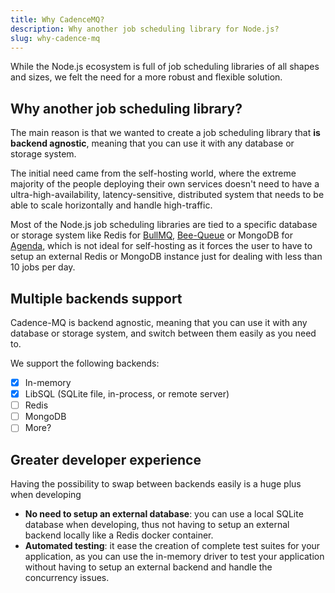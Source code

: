 ```yaml
---
title: Why CadenceMQ?
description: Why another job scheduling library for Node.js?
slug: why-cadence-mq
---
```


While the Node.js ecosystem is full of job scheduling libraries of all shapes and sizes, we felt the need for a more robust and flexible solution.

## Why another job scheduling library?

The main reason is that we wanted to create a job scheduling library that **is backend agnostic**, meaning that you can use it with any database or storage system.

The initial need came from the self-hosting world, where the extreme majority of the people deploying their own services doesn't need to have a ultra-high-availability, latency-sensitive, distributed system that needs to be able to scale horizontally and handle high-traffic.

Most of the Node.js job scheduling libraries are tied to a specific database or storage system like Redis for [BullMQ](https://github.com/taskforcesh/bullmq), [Bee-Queue](https://github.com/bee-queue/bee-queue) or MongoDB for [Agenda](https://github.com/agenda/agenda), which is not ideal for self-hosting as it forces the user to have to setup an external Redis or MongoDB instance just for dealing with less than 10 jobs per day.

## Multiple backends support

Cadence-MQ is backend agnostic, meaning that you can use it with any database or storage system, and switch between them easily as you need to.

We support the following backends:

- [x] In-memory
- [x] LibSQL (SQLite file, in-process, or remote server)
- [ ] Redis
- [ ] MongoDB
- [ ] More?

## Greater developer experience

Having the possibility to swap between backends easily is a huge plus when developing

- **No need to setup an external database**: you can use a local SQLite database when developing, thus not having to setup an external backend locally like a Redis docker container.
- **Automated testing**: it ease the creation of complete test suites for your application, as you can use the in-memory driver to test your application without having to setup an external backend and handle the concurrency issues.

